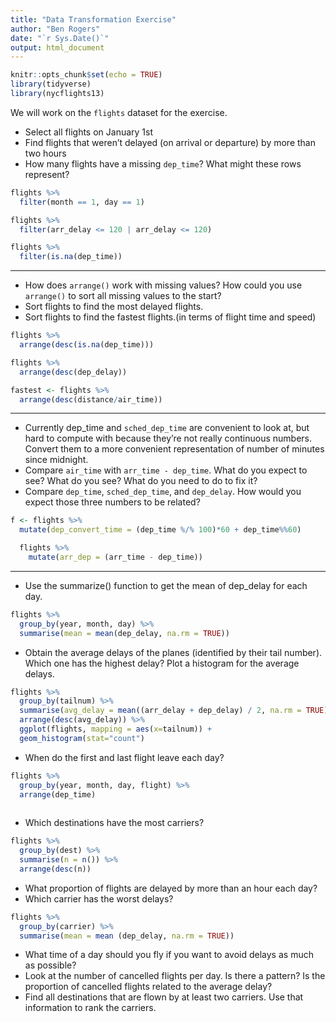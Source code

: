 ```yaml
---
title: "Data Transformation Exercise"
author: "Ben Rogers"
date: "`r Sys.Date()`"
output: html_document
---
```


```r
knitr::opts_chunk$set(echo = TRUE)
library(tidyverse)
library(nycflights13)
```

We will work on the `flights` dataset for the exercise.

  -   Select all flights on January 1st
  -   Find flights that weren’t delayed (on arrival or departure) by more than two hours
  -   How many flights have a missing `dep_time`? What might these rows represent?
```r
flights %>%
  filter(month == 1, day == 1)
```


```r
flights %>%
  filter(arr_delay <= 120 | arr_delay <= 120)
```


```r
flights %>%
  filter(is.na(dep_time))
```

---------


  -   How does `arrange()` work with missing values? How could you use `arrange()` to sort all missing values to the start?
  -   Sort flights to find the most delayed flights.
  -   Sort flights to find the fastest flights.(in terms of flight time and speed)

```r
flights %>% 
  arrange(desc(is.na(dep_time)))

flights %>% 
  arrange(desc(dep_delay))

fastest <- flights %>% 
  arrange(desc(distance/air_time))
```


--------

  -   Currently dep_time and `sched_dep_time` are convenient to look at, but hard to compute with because they’re not really continuous numbers. Convert them to a more convenient representation of number of minutes since midnight.
  -   Compare `air_time` with `arr_time - dep_time`. What do you expect to see? What do you see? What do you need to do to fix it?
  -   Compare `dep_time`, `sched_dep_time`, and `dep_delay`. How would you expect those three numbers to be related?

```r
f <- flights %>% 
  mutate(dep_convert_time = (dep_time %/% 100)*60 + dep_time%%60)

  flights %>% 
    mutate(arr_dep = (arr_time - dep_time))
```


---------


  -   Use the summarize() function to get the mean of dep_delay for each day.
```r
flights %>% 
  group_by(year, month, day) %>% 
  summarise(mean = mean(dep_delay, na.rm = TRUE))

``` 
  -   Obtain the average delays of the planes (identified by their tail number). Which one has the highest delay? Plot a histogram for the average delays.
  
```r
flights %>% 
  group_by(tailnum) %>% 
  summarise(avg_delay = mean((arr_delay + dep_delay) / 2, na.rm = TRUE)) %>% 
  arrange(desc(avg_delay)) %>% 
  ggplot(flights, mapping = aes(x=tailnum)) + 
  geom_histogram(stat="count")
```
  -   When do the first and last flight leave each day?
```r
flights %>% 
  group_by(year, month, day, flight) %>% 
  arrange(dep_time)
  
```


  -   Which destinations have the most carriers?
```r
flights %>% 
  group_by(dest) %>% 
  summarise(n = n()) %>% 
  arrange(desc(n))
```
  -   What proportion of flights are delayed by more than an hour each day?
  -   Which carrier has the worst delays?
```r
flights %>% 
  group_by(carrier) %>% 
  summarise(mean = mean (dep_delay, na.rm = TRUE))
```
  -   What time of a day should you fly if you want to avoid delays as much as possible?
  -   Look at the number of cancelled flights per day. Is there a pattern? Is the proportion of cancelled flights related to the average delay?
  -   Find all destinations that are flown by at least two carriers. Use that information to rank the carriers.
